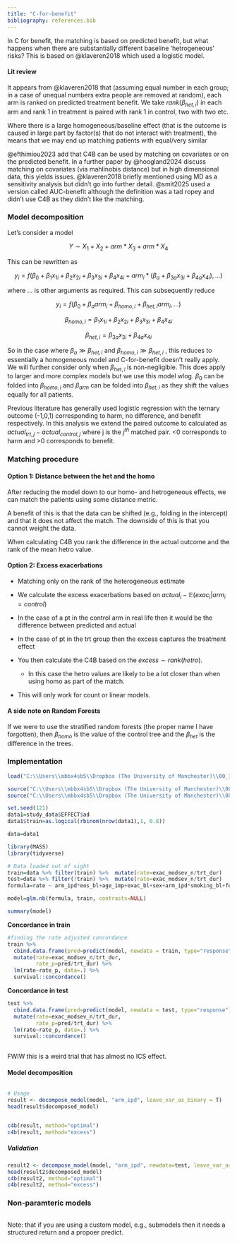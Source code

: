 ```yaml
---
title: "C-for-benefit"
bibliography: references.bib
---
```


In C for benefit, the matching is based on predicted benefit, but what happens when there are substantially different baseline 'hetrogeneous' risks? This is based on @klaveren2018 which used a logistic model.

#### Lit review

It appears from @klaveren2018 that (assuming equal number in each group; in a case of unequal numbers extra people are removed at random), each arm is ranked on predicted treatment benefit. We take $rank(\beta_{het,i})$ in each arm and rank 1 in treatment is paired with rank 1 in control, two with two etc.

Where there is a large homogeneous/baseline effect (that is the outcome is caused in large part by factor(s) that do not interact with treatment), the means that we may end up matching patients with equal/very similar

@efthimiou2023 add that C4B can be used by matching on covariates or on the predicted benefit. In a further paper by @hoogland2024 discuss matching on covariates (via mahlinobis distance) but in high dimensional data, this yields issues. @klaveren2018 briefly mentioned using MD as a sensitivity analysis but didn't go into further detail. @smit2025 used a version called AUC-benefit although the definition was a tad ropey and didn't use C4B as they didn't like the matching.

### Model decomposition

Let's consider a model

$$
Y \sim X_1 + X_2 + arm * X_3 + arm * X_4 
$$

This can be rewritten as

$$
y_i= f(\beta_0 + \beta_1 x_{1i} + \beta_2 x_{2i} + \beta_3 x_{3i} + \beta_4 x_{4i} + arm_i*(\beta_a + \beta_{3a} x_{3i} + \beta_{4a} x_{4i}), ...) 
$$

where $...$ is other arguments as required. This can subsequently reduce

$$
y_i=f(\beta_0+ \beta_a arm_i+\beta_{homo,i}+\beta_{het,i}arm_i,...)
$$

$$
\beta_{homo,i}=\beta_1 x_{1i} + \beta_2 x_{2i} + \beta_3 x_{3i} + \beta_4 x_{4i}
$$

$$
\beta_{het,i}= \beta_{3a} x_{3i} + \beta_{4a} x_{4i}
$$

So in the case where $\beta_a \gg \beta_{het,i}$ and $\beta_{homo,i} \gg \beta_{het,i}$ , this reduces to essentially a homogeneous model and C-for-benefit doesn't really apply. We will further consider only when $\beta_{het,i}$ is non-negligible. This does apply to larger and more complex models but we use this model wlog. $\beta_0$ can be folded into $\beta_{homo,i}$ and $\beta_{arm}$ can be folded into $\beta_{het,i}$ as they shift the values equally for all patients.

Previous literature has generally used logistic regression with the ternary outcome (-1,0,1) corresponding to harm, no difference, and benefit respectively. In this analysis we extend the paired outcome to calculated as $actual_{trt,j}-actual_{control,j}$ where j is the $j^{th}$ matched pair. \<0 corresponds to harm and \>0 corresponds to benefit.

### Matching procedure

#### Option 1: Distance between the het and the homo

After reducing the model down to our homo- and hetrogeneous effects, we can match the patients using some distance metric.

A benefit of this is that the data can be shifted (e.g., folding in the intercept) and that it does not affect the match. The downside of this is that you cannot weight the data.

When calculating C4B you rank the difference in the actual outcome and the rank of the mean hetro value.

#### Option 2: Excess exacerbations

-   Matching only on the rank of the heterogeneous estimate

-   We calculate the excess exacerbations based on $actual_i-\mathbb{E}(exac_i|arm_i=control)$

-   In the case of a pt in the control arm in real life then it would be the difference between predicted and actual

-   In the case of pt in the trt group then the excess captures the treatment effect

-   You then calculate the C4B based on the $excess\sim rank(hetro)$.

    -   In this case the hetro values are likely to be a lot closer than when using homo as part of the match.

-   This will only work for count or linear models.

#### A side note on Random Forests

If we were to use the stratified random forests (the proper name I have forgotten), then $\beta_{homo}$ is the value of the control tree and the $\beta_{het}$ is the difference in the trees.

### Implementation {#sec-implement}

```r
load("C:\\Users\\mbbx4sb5\\Dropbox (The University of Manchester)\\00_ICS_RECODE_Shared\\data/study_data.RDa")

source("C:\\Users\\mbbx4sb5\\Dropbox (The University of Manchester)\\00_ICS_RECODE_Shared\\R\\prediction\\decompose_model.R")
source("C:\\Users\\mbbx4sb5\\Dropbox (The University of Manchester)\\00_ICS_RECODE_Shared\\R\\prediction\\c4b.R")

set.seed(121)
data1=study_data$EFFECT$ad
data1$train=as.logical(rbinom(nrow(data1),1, 0.8))

data=data1
```

```r
library(MASS)
library(tidyverse)

# Data loaded out of sight
train=data %>% filter(train) %>%  mutate(rate=exac_modsev_n/trt_dur)
test=data %>% filter(!train) %>%  mutate(rate=exac_modsev_n/trt_dur)
formula=rate ~ arm_ipd*eos_bl+age_imp+exac_bl+sex+arm_ipd*smoking_bl+fev1_bl

model=glm.nb(formula, train, contrasts=NULL)

summary(model)

```

**Concordance in train**

```r
#finding the rate adjusted concordance
train %>% 
  cbind.data.frame(pred=predict(model, newdata = train, type="response")) %>%
  mutate(rate=exac_modsev_n/trt_dur,
         rate_p=pred/trt_dur) %>% 
  lm(rate~rate_p, data=.) %>% 
  survival::concordance()


```

**Concordance in test**

```r
test %>% 
  cbind.data.frame(pred=predict(model, newdata = test, type="response")) %>%
  mutate(rate=exac_modsev_n/trt_dur,
         rate_p=pred/trt_dur) %>% 
  lm(rate~rate_p, data=.) %>% 
  survival::concordance()
  
```

FWIW this is a weird trial that has almost no ICS effect.

#### Model decomposition

```r
```


```r
# Usage
result <- decompose_model(model, "arm_ipd", leave_var_as_binary = T)
head(result$decomposed_model)

```

```r
```

```r
c4b(result, method="optimal")
c4b(result, method="excess")
```

##### Validation

```r

result2 <- decompose_model(model, "arm_ipd", newdata=test, leave_var_as_binary = T)
head(result2$decomposed_model)
c4b(result2, method="optimal")
c4b(result2, method="excess")
```


### Non-paramteric models
```r
```

Note: that if you are using a custom model, e.g., submodels then it needs a structured return and a propoer predict.
